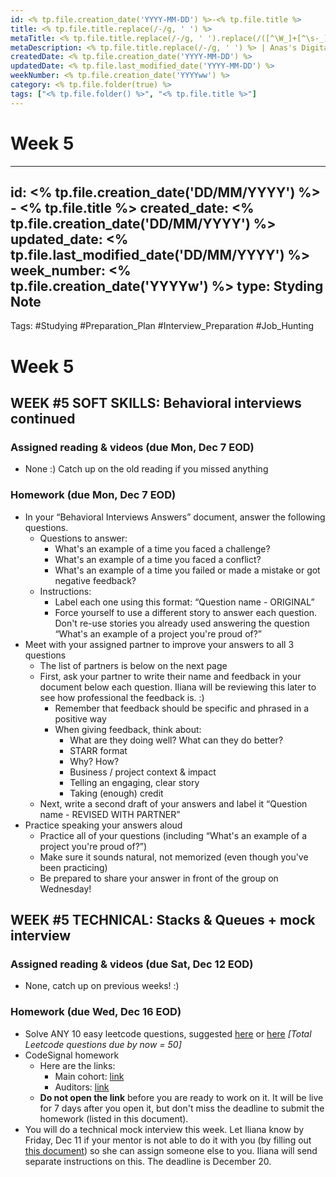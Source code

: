 ```yaml
---
id: <% tp.file.creation_date('YYYY-MM-DD') %>-<% tp.file.title %>
title: <% tp.file.title.replace(/-/g, ' ') %>
metaTitle: <% tp.file.title.replace(/-/g, ' ').replace(/([^\W_]+[^\s-_]+]*) */g, function (txt) {return txt.charAt(0).toUpperCase() + txt.substr(1).toLowerCase();}) %> | Anas's Digital Garden
metaDescription: <% tp.file.title.replace(/-/g, ' ') %> | Anas's Digital Garden
createdDate: <% tp.file.creation_date('YYYY-MM-DD') %>
updatedDate: <% tp.file.last_modified_date('YYYY-MM-DD') %>
weekNumber: <% tp.file.creation_date('YYYYww') %>
category: <% tp.file.folder(true) %>
tags: ["<% tp.file.folder() %>", "<% tp.file.title %>"]
---
```

# Week 5

---
id: <% tp.file.creation_date('DD/MM/YYYY') %> - <% tp.file.title %>
created_date: <% tp.file.creation_date('DD/MM/YYYY') %>
updated_date: <% tp.file.last_modified_date('DD/MM/YYYY') %>
week_number: <% tp.file.creation_date('YYYYw') %>
type: Styding Note
---
Tags: #Studying #Preparation_Plan #Interview_Preparation #Job_Hunting
# Week 5

## WEEK #5 SOFT SKILLS: Behavioral interviews continued

### Assigned reading & videos (due Mon, Dec 7 EOD)

- None :) Catch up on the old reading if you missed anything

### Homework (due Mon, Dec 7 EOD)

- In your “Behavioral Interviews Answers” document, answer the following questions.
    - Questions to answer:
        - What's an example of a time you faced a challenge?
        - What's an example of a time you faced a conflict?
        - What's an example of a time you failed or made a mistake or got negative feedback?
    - Instructions:
        - Label each one using this format: “Question name - ORIGINAL”
        - Force yourself to use a different story to answer each question. Don't re-use stories you already used answering the question “What's an example of a project you're proud of?”
- Meet with your assigned partner to improve your answers to all 3 questions
    - The list of partners is below on the next page
    - First, ask your partner to write their name and feedback in your document below each question. Iliana will be reviewing this later to see how professional the feedback is. :)
        - Remember that feedback should be specific and phrased in a positive way
        - When giving feedback, think about:
            - What are they doing well? What can they do better?
            - STARR format
            - Why? How?
            - Business / project context & impact
            - Telling an engaging, clear story
            - Taking (enough) credit
    - Next, write a second draft of your answers and label it “Question name - REVISED WITH PARTNER”
- Practice speaking your answers aloud
    - Practice all of your questions (including “What's an example of a project you're proud of?”)
    - Make sure it sounds natural, not memorized (even though you've been practicing)
    - Be prepared to share your answer in front of the group on Wednesday!

>
>

## WEEK #5 TECHNICAL: Stacks & Queues + mock interview

### Assigned reading & videos (due Sat, Dec 12 EOD)

- None, catch up on previous weeks! :)

### Homework (due Wed, Dec 16 EOD)

- Solve ANY 10 easy leetcode questions, suggested [here](https://leetcode.com/problemset/all/?difficulty=Easy&search=stack) or [here](https://leetcode.com/problemset/all/?difficulty=Easy&search=queue) *[Total Leetcode questions due by now = 50]*
- CodeSignal homework
    - Here are the links:
        - Main cohort: [link](https://app.codesignal.com/public-test/7ocz4s6QFZRoFQry8/JEE95o67T8oKvz)
        - Auditors: [link](https://app.codesignal.com/public-test/7ocz4s6QFZRoFQry8/j78NjFsCfjbqaQ)
    - **Do not open the link** before you are ready to work on it. It will be live for 7 days after you open it, but don't miss the deadline to submit the homework (listed in this document).
- You will do a technical mock interview this week. Let Iliana know by Friday, Dec 11 if your mentor is not able to do it with you (by filling out [this document](https://docs.google.com/spreadsheets/d/1TRRGiDx_YapyT_OYKvApB6kVxWPV7CawddZVgRiOMnc/edit?usp=sharing)) so she can assign someone else to you. Iliana will send separate instructions on this. The deadline is December 20.
